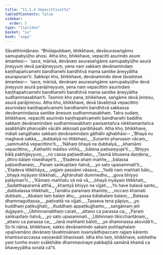 ```yaml
---
title: "11.1.4 Vepacittisutta"
tableOfContents: false
sidebar:
  order: 5
type: "tipitaka"
basket: "su"
book: "saga"
---
```



<DynamicBreadcrumb />

<Division number="250" book="saga">

<Paragraph number="1561" book="saga">
Sāvatthinidānaṃ. “Bhūtapubbaṃ, bhikkhave, devāsurasaṅgāmo samupabyūḷho ahosi. Atha kho, bhikkhave, vepacitti asurindo asure āmantesi—  ‘sace, mārisā, devānaṃ asurasaṅgāme samupabyūḷhe asurā jineyyuṃ devā parājineyyuṃ, yena naṃ sakkaṃ devānamindaṃ kaṇṭhapañcamehi bandhanehi bandhitvā mama santike āneyyātha asurapuran’ti. Sakkopi kho, bhikkhave, devānamindo deve tāvatiṃse āmantesi—  ‘sace, mārisā, devānaṃ asurasaṅgāme samupabyūḷhe devā jineyyuṃ asurā parājineyyuṃ, yena naṃ vepacittiṃ asurindaṃ kaṇṭhapañcamehi bandhanehi bandhitvā mama santike āneyyātha sudhammasabhan’ti. Tasmiṃ kho pana, bhikkhave, saṅgāme devā jiniṃsu, asurā parājiniṃsu. Atha kho, bhikkhave, devā tāvatiṃsā vepacittiṃ asurindaṃ kaṇṭhapañcamehi bandhanehi bandhitvā sakkassa devānamindassa santike ānesuṃ sudhammasabhaṃ. Tatra sudaṃ, bhikkhave, vepacitti asurindo kaṇṭhapañcamehi bandhanehi baddho sakkaṃ devānamindaṃ sudhammasabhaṃ pavisantañca nikkhamantañca asabbhāhi pharusāhi vācāhi akkosati paribhāsati. Atha kho, bhikkhave, mātali saṅgāhako sakkaṃ devānamindaṃ gāthāhi ajjhabhāsi—
</Paragraph>

<Paragraph number="1562" type="verses" book="saga">
_‘Bhayā nu maghavā sakka,_  
_dubbalyā no titikkhasi;_  
_Suṇanto pharusaṃ vācaṃ,_  
_sammukhā vepacittino’ti._  

</Paragraph>

<Paragraph number="1563" type="verses" book="saga">
_‘Nāhaṃ bhayā na dubbalyā,_  
_khamāmi vepacittino;_  
_Kathañhi mādiso viññū,_  
_bālena paṭisaṃyuje’ti._  

</Paragraph>

<Paragraph number="1564" type="verses" book="saga">
_‘Bhiyyo bālā pabhijjeyyuṃ,_  
_no cassa paṭisedhako;_  
_Tasmā bhusena daṇḍena,_  
_dhīro bālaṃ nisedhaye’ti._  

</Paragraph>

<Paragraph number="1565" type="verses" book="saga">
_‘Etadeva ahaṃ maññe,_  
_bālassa paṭisedhanaṃ;_  
_Paraṃ saṅkupitaṃ ñatvā,_  
_yo sato upasammatī’ti._  

</Paragraph>

<Paragraph number="1566" type="verses" book="saga">
_‘Etadeva titikkhāya,_  
_vajjaṃ passāmi vāsava;_  
_Yadā naṃ maññati bālo,_  
_bhayā myāyaṃ titikkhati;_  
_Ajjhāruhati dummedho,_  
_gova bhiyyo palāyinan’ti._  

</Paragraph>

<Paragraph number="1567" type="verses" book="saga">
_‘Kāmaṃ maññatu vā mā vā,_  
_bhayā myāyaṃ titikkhati;_  
_Sadatthaparamā atthā,_  
_khantyā bhiyyo na vijjati._  

</Paragraph>

<Paragraph number="1568" type="verses" book="saga">
_Yo have balavā santo,_  
_dubbalassa titikkhati;_  
_Tamāhu paramaṃ khantiṃ,_  
_niccaṃ khamati dubbalo._  

</Paragraph>

<Paragraph number="1569" type="verses" book="saga">
_Abalaṃ taṃ balaṃ āhu,_  
_yassa bālabalaṃ balaṃ;_  
_Balassa dhammaguttassa,_  
_paṭivattā na vijjati._  

</Paragraph>

<Paragraph number="1570" type="verses" book="saga">
_Tasseva tena pāpiyo,_  
_yo kuddhaṃ paṭikujjhati;_  
_Kuddhaṃ appaṭikujjhanto,_  
_saṅgāmaṃ jeti dujjayaṃ._  

</Paragraph>

<Paragraph number="1571" type="verses" book="saga">
_Ubhinnamatthaṃ carati,_  
_attano ca parassa ca;_  
_Paraṃ saṅkupitaṃ ñatvā,_  
_yo sato upasammati._  

</Paragraph>

<Paragraph number="1572" type="verses" book="saga">
_Ubhinnaṃ tikicchantānaṃ,_  
_attano ca parassa ca;_  
_Janā maññanti bāloti,_  
_ye dhammassa akovidā’ti._  

</Paragraph>

<Paragraph number="1573" book="saga">
So hi nāma, bhikkhave, sakko devānamindo sakaṃ puññaphalaṃ upajīvamāno devānaṃ tāvatiṃsānaṃ issariyādhipaccaṃ rajjaṃ kārento khantisoraccassa vaṇṇavādī bhavissati. Idha kho taṃ, bhikkhave, sobhetha yaṃ tumhe evaṃ svākkhāte dhammavinaye pabbajitā samānā khamā ca bhaveyyātha soratā cā”ti.
</Paragraph>
</Division>